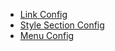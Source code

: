 - [Link Config](https://github.com/js-template/padma/issues/59)
- [Style Section Config](https://github.com/js-template/padma/issues/105)
- [Menu Config](https://github.com/js-template/padma/issues/102)
